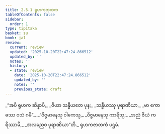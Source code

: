 ```yaml
---
title: 2.5.1 ရုဟကဇာတက
tableOfContents: false
sidebar:
  order: 1
type: tipitaka
basket: su
book: ja1
review:
  current: review
  updated: '2025-10-20T22:47:24.866512'
  updated_by: ''
  notes: ''
  history:
  - state: review
    date: '2025-10-20T22:47:24.866512'
    updated_by: ''
    notes: ''
    previous_state: draft
---
```



<DynamicBreadcrumb />


<ReviewStatus review={frontmatter.review} showDetails={true} />

<HypothesisAnnotation frontmatter={frontmatter} />

<Division number="81" book="ja1" e="ch" v="22" p="50">

<Paragraph number="470" type="verses" book="ja1">
_“အပိ ရုဟက ဆိန္နာပိ,_  
_ဇိယာ သန္ဓီယတေ ပုန;_  
_သန္ဓီယဿု ပုရာဏိယာ,_  
_မာ ကောဓဿ ဝသံ ဂမိ”._  

</Paragraph>

</Division>
<Division number="82" book="ja1" e="ch" v="22" p="50">

<Paragraph number="471" type="verses" book="ja1">
_“ဝိဇ္ဇမာနေသု ဝါကေသု,_  
_ဝိဇ္ဇမာနေသု ကာရိသု;_  
_အညံ ဇိယံ ကရိဿာမိ,_  
_အလညေဝ ပုရာဏိယာ”တိ._  


</Paragraph>
</Division>

<Paragraph number="472" type="center" book="ja1">
ရုဟကဇာတကံ ပဌမံ.
</Paragraph>